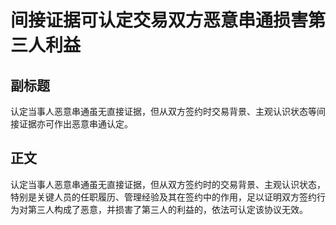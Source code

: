 # 间接证据可认定交易双方恶意串通损害第三人利益
## 副标题
认定当事人恶意串通虽无直接证据，但从双方签约时交易背景、主观认识状态等间接证据亦可作出恶意串通认定。
## 正文
认定当事人恶意串通虽无直接证据，但从双方签约时的交易背景、主观认识状态，特别是关键人员的任职履历、管理经验及其在签约中的作用，足以证明双方签约行为对第三人构成了恶意，并损害了第三人的利益的，依法可认定该协议无效。